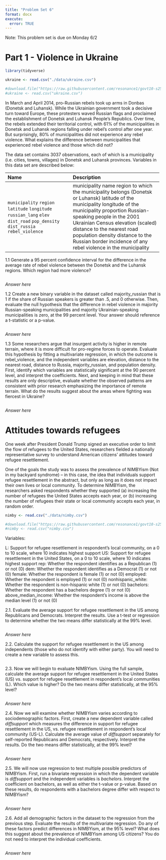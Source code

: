 ```yaml
---
title: "Problem Set 6"
format: docx
execute:
  error: TRUE
---
```


Note: This problem set is due on Monday 6/2

# Part 1 - Violence in Ukraine 

```r
library(tidyverse)

ukraine <- read.csv("./data/ukraine.csv")

#download.file("https://raw.githubusercontent.com/resonance1/govt10-s25/refs/heads/main/problem_sets/data/ukraine.csv","ukraine.csv")
#ukraine <- read.csv("ukraine.csv")

```

In March and April 2014, pro-Russian rebels took up arms in Donbas (Donetsk and Luhansk). While the Ukrainian government took a decisive turn toward Europe, these protesters waved Russian flags and proclaimed the establishment of Donetsk and Luhansk People's Republics. Over time, the rebels extended their territorial control, with 61% of the municipalities in Donetsk and Luhansk regions falling under rebel's control after one year. But surprisingly, 80% of municipalities did not experience any rebel violence. What explains the difference between municipalities that experienced rebel violence and those which did not? 

The data set contains 3037 observations, each of which is a municipality (i.e. cities, towns, villages) in Donetsk and Luhansk provinces. Variables in this data set are described below: 

--------------------------------------------------------------------------------
 Name                              Description
 --------------------------------  ---------------------------------------------
 `municipality`                    municipality name
 `region`                          region to which the municipality belongs (Donetsk or Luhansk)
 `latitude`                        latitude of the municipality
 `longitude`                       longitude of the municipality
 `russian_lang`                    proportion Russian-speaking people in the 2001 Ukrainian Census
 `elev`                            elevation (scaled)
 `dist_road`                       distance to the nearest road
 `pop_density`                     population density
 `dist_russia`                     distance to the Russian border
 `rebel_violence`                  incidence of any rebel violence in the municipality
-------------------------------- -----------------------------------------------

1.1 Generate a 95 percent confidence interval for the difference in the average rate of rebel violence between the Donetsk and the Luhansk regions. Which region had more violence? 

```r


```

*Answer here*

1.2 Create a new binary variable in the dataset called majority_russian that is 1 if the share of Russian speakers is greater than .5, and 0 otherwise. Then, evaluate the null hypothesis that the difference in rebel violence in majority Russian-speaking municipalities and majority Ukrainian-speaking municipalities is zero, at the 99 percent level. Your answer should reference a t-statistic or a p-value.

```r


```

*Answer here*

1.3 Some researchers argue that insurgent activity is higher in remote terrain, where it is more difficult for pro-regime forces to operate. Evaluate this hypothesis by fitting a multivariate regression, in which the outcome is rebel_violence, and the independent variables are elevation, distance to the nearest road, distance to Russia, majority_russian, and population density. First, identify which variables are statistically significant at the 90 percent level, and interpret the coefficients. Next, and keeping in mind that these results are only descriptive, evaluate whether the observed patterns are consistent with prior research emphasizing the importance of remote terrain. What do the results suggest about the areas where fighting was fiercest in Ukraine? 

```r

```

*Answer here*


# Attitudes towards refugees

One week after President Donald Trump signed an executive order to limit the flow of refugees to the United States, researchers fielded a nationally representative survey to understand American citizens’ attitudes toward refugee resettlement. 

One of the goals the study was to assess the prevalence of NIMBYism (Not in my backyard syndrome) -- in this case, the idea that individuals support refugee resettlement in the abstract, but only as long as it does not impact their own lives or local community. To determine NIMBYism, the researchers asked respondents whether they supported (a) increasing the number of refugees the United States accepts each year, or (b) increasing the number of refugees their state or local community accepts each year, in random order. 


```r
nimby <- read.csv("./data/nimby.csv")

#download.file("https://raw.githubusercontent.com/resonance1/govt10-s25/refs/heads/main/problem_sets/data/nimby.csv","nimby.csv")
#nimby <- read.csv("nimby.csv")

```

Variables:

L:                     Support for refugee resettlement in respondent's local community, on a 0 to 10 scale, where 10 indicates highest support
US:                    Support for refugee resettlement in the United States, on a 0 to 10 scale, where 10 indicates highest support
rep:                   Whether the respondent identifies as a Republican (1) or not (0)
dem:                   Whether the respondent identifies as a Democrat (1) or not (0)
female:                Whether the respondent is female (1) or not (0)
employed:              Whether the respondent is employed (1) or not (0)
nonhispanic_white:     Whether the respondent is non-hispanic white (1) or not (0)
bachelors:             Whether the respondent has a bachelors degree (1) or not (0)
above_median_income:   Whether the respondent's income is above the median level (1) or not (0)


2.1. Evaluate the average support for refugee resettlement in the US among Republicans and Democrats. Interpret the results. Use a t-test or regression to determine whether the two means differ statistically at the 99% level.

```r


```

*Answer here*

2.2. Calculate the support for refugee resettlement in the US among independents (those who do not identify with either party). You will need to create a new variable to assess this.

```r

```

2.3. Now we will begin to evaluate NIMBYism. Using the full sample, calculate the average support for refugee resettlement in the United States (US) vs. support for refugee resettlement in respondent's local communities (L). Which value is higher? Do the two means differ statistically, at the 95% level? 

```r

```

*Answer here*

2.4. Now we will examine whether NIMBYism varies according to sociodemographic factors. First, create a new dependent variable called _diffsupport_ which measures the difference in support for refugee resettlement in the US, vs. refugee resettlement in respondent's local community (US-L). Calculate the average value of _diffsupport_ separately for self-reported Republicans and Democrats, respectively. Interpret the results. Do the two means differ statistically, at the 99% level? 

```r


```

*Answer here*

2.5. We will now use regression to test multiple possible predictors of NIMBYism. First, run a bivariate regression in which the dependent variable is _diffsupport_ and the independent variables is _bachelors_. Interpret the coefficient on bachelors, as well as either the t-value or p-value. Based on these results, do respondents with a bachelors degree differ with respect to NIMBYism?

```r


```

*Answer here*

2.6. Add all demographic factors in the dataset to the regression from the previous step. Evaluate the results of the multivariate regression. Do any of these factors predict differences in NIMBYism, at the 95% level? What does this suggest about the prevalence of NIMBYism among US citizens? You do not need to interpret the individual coefficients. 

```r


```

*Answer here*




